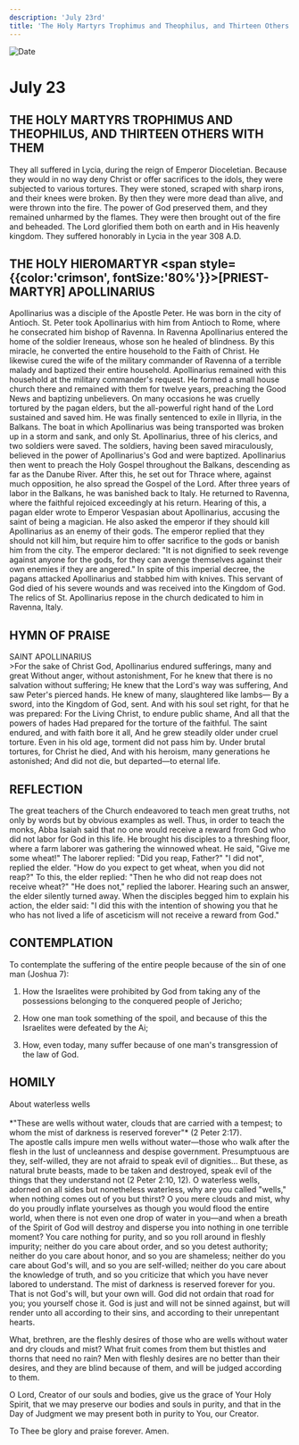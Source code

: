 ```yaml
---
description: 'July 23rd'
title: 'The Holy Martyrs Trophimus and Theophilus, and Thirteen Others with Them, Hieromartyr Apollinarius'
---
```


<CustomPaginator />
<RunningHead />

<Image src="/title-imprint.png" height={68} width={50} alt="Date" className="title-imprint"/>

# <div id="date">July <Image className="four-dot" src="/four-dot.png" height={15} width={15} alt="" />23</div>

## THE HOLY MARTYRS TROPHIMUS AND THEOPHILUS, AND THIRTEEN OTHERS WITH THEM

They all suffered in Lycia, during the reign of Emperor Dioceletian. Because they would in no way deny Christ or offer sacrifices to the idols, they were subjected to various tortures. They were stoned, scraped with sharp irons, and their knees were broken. By then they were more dead than alive, and were thrown into the fire. The power of God preserved them, and they remained unharmed by the flames. They were then brought out of the fire and beheaded. The Lord glorified them both on earth and in His heavenly kingdom. They suffered honorably in Lycia in the year 308 A.D.

## THE HOLY HIEROMARTYR <span style={{color:'crimson', fontSize:'80%'}}>[PRIEST-MARTYR]</span> APOLLINARIUS

Apollinarius was a disciple of the Apostle Peter. He was born in the city of Antioch. St. Peter took Apollinarius with him from Antioch to Rome, where he consecrated him bishop of Ravenna. In Ravenna Apollinarius entered the home of the soldier Ireneaus, whose son he healed of blindness. By this miracle, he converted the entire household to the Faith of Christ. He likewise cured the wife of the military commander of Ravenna of a terrible malady and baptized their entire household. Apollinarius remained with this household at the military commander's request. He formed a small house church there and remained with them for twelve years, preaching the Good News and baptizing unbelievers. On many occasions he was cruelly tortured by the pagan elders, but the all-powerful right hand of the Lord sustained and saved him. He was finally sentenced to exile in Illyria, in the Balkans. The boat in which Apollinarius was being transported was broken up in a storm and sank, and only St. Apollinarius, three of his clerics, and two soldiers were saved. The soldiers, having been saved miraculously, believed in the power of Apollinarius's God and were baptized. Apollinarius then went to preach the Holy Gospel throughout the Balkans, descending as far as the Danube River. After this, he set out for Thrace where, against much opposition, he also spread the Gospel of the Lord. After three years of labor in the Balkans, he was banished back to Italy. He returned to Ravenna, where the faithful rejoiced exceedingly at his return. Hearing of this, a pagan elder wrote to Emperor Vespasian about Apollinarius, accusing the saint of being a magician. He also asked the emperor if they should kill Apollinarius as an enemy of their gods. The emperor replied that they should not kill him, but require him to offer sacrifice to the gods or banish him from the city. The emperor declared: "It is not dignified to seek revenge against anyone for the gods, for they can avenge themselves against their own enemies if they are angered." In spite of this imperial decree, the pagans attacked Apollinarius and stabbed him with knives. This servant of God died of his severe wounds and was received into the Kingdom of God. The relics of St. Apollinarius repose in the church dedicated to him in Ravenna, Italy.


## HYMN OF PRAISE
<div style={{textAlign:'center', color:'crimson', fontWeight:'bold'}}>
SAINT APOLLINARIUS
</div>
>For the sake of Christ God,  
Apollinarius endured sufferings, many and great  
Without anger, without astonishment,  
For he knew that there is no salvation without suffering;  
He knew that the Lord's way was suffering,  
And saw Peter's pierced hands.  
He knew of many, slaughtered like lambs—  
By a sword, into the Kingdom of God, sent.  
And with his soul set right, for that he was prepared:  
For the Living Christ, to endure public shame,  
And all that the powers of hades  
Had prepared for the torture of the faithful.  
The saint endured, and with faith bore it all,  
And he grew steadily older under cruel torture.  
Even in his old age, torment did not pass him by.  
Under brutal tortures, for Christ he died,  
And with his heroism, many generations he astonished;  
And did not die, but departed—to eternal life.  


## REFLECTION

The great teachers of the Church endeavored to teach men great truths, not only by words but by obvious examples as well. Thus, in order to teach the monks, Abba Isaiah said that no one would receive a reward from God who did not labor for God in this life. He brought his disciples to a threshing floor, where a farm laborer was gathering the winnowed wheat. He said, "Give me some wheat!" The laborer replied: "Did you reap, Father?" "I did not", replied the elder. "How do you expect to get wheat, when you did not reap?" To this, the elder replied: "Then he who did not reap does not receive wheat?" "He does not," replied the laborer. Hearing such an answer, the elder silently turned away. When the disciples begged him to explain his action, the elder said: "I did this with the intention of showing you that he who has not lived a life of asceticism will not receive a reward from God."


## CONTEMPLATION

To contemplate the suffering of the entire people because of the sin of one man (Joshua 7):

1. How the Israelites were prohibited by God from taking any of the possessions belonging to the conquered people of Jericho;

2. How one man took something of the spoil, and because of this the Israelites were defeated by the Ai;

3. How, even today, many suffer because of one man's transgression of the law of God.


## HOMILY
<div style={{textAlign:'center', color:'crimson', fontWeight:'bold'}}>
About waterless wells
</div>
<br />
<div style={{textAlign:'right'}}>
*"These are wells without water, clouds that are carried with a tempest; to whom the mist of darkness is reserved forever"* (2 Peter 2:17).
</div>
The apostle calls impure men wells without water—those who walk after the flesh in the lust of uncleanness and despise government. Presumptuous are they, self-willed, they are not afraid to speak evil of dignities... But these, as natural brute beasts, made to be taken and destroyed, speak evil of the things that they understand not (2 Peter 2:10, 12). O waterless wells, adorned on all sides but nonetheless waterless, why are you called "wells," when nothing comes out of you but thirst? O you mere clouds and mist, why do you proudly inflate yourselves as though you would flood the entire world, when there is not even one drop of water in you—and when a breath of the Spirit of God will destroy and disperse you into nothing in one terrible moment? You care nothing for purity, and so you roll around in fleshly impurity; neither do you care about order, and so you detest authority; neither do you care about honor, and so you are shameless; neither do you care about God's will, and so you are self-willed; neither do you care about the knowledge of truth, and so you criticize that which you have never labored to understand. The mist of darkness is reserved forever for you. That is not God's will, but your own will. God did not ordain that road for you; you yourself chose it. God is just and will not be sinned against, but will render unto all according to their sins, and according to their unrepentant hearts.

What, brethren, are the fleshly desires of those who are wells without water and dry clouds and mist? What fruit comes from them but thistles and thorns that need no rain? Men with fleshly desires are no better than their desires, and they are blind because of them, and will be judged according to them.

O Lord, Creator of our souls and bodies, give us the grace of Your Holy Spirit, that we may preserve our bodies and souls in purity, and that in the Day of Judgment we may present both in purity to You, our Creator.

To Thee be glory and praise forever. Amen.